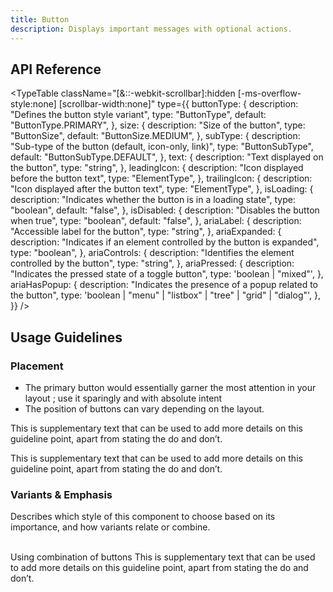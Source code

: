 ```yaml
---
title: Button
description: Displays important messages with optional actions.
---
```



<AlertDemo />

## API Reference

<TypeTable
  className="[&::-webkit-scrollbar]:hidden [-ms-overflow-style:none] [scrollbar-width:none]"
  type={{
    buttonType: {
      description: "Defines the button style variant",
      type: "ButtonType",
      default: "ButtonType.PRIMARY",
    },
    size: {
      description: "Size of the button",
      type: "ButtonSize",
      default: "ButtonSize.MEDIUM",
    },
    subType: {
      description: "Sub-type of the button (default, icon-only, link)",
      type: "ButtonSubType",
      default: "ButtonSubType.DEFAULT",
    },
    text: {
      description: "Text displayed on the button",
      type: "string",
    },
    leadingIcon: {
      description: "Icon displayed before the button text",
      type: "ElementType",
    },
    trailingIcon: {
      description: "Icon displayed after the button text",
      type: "ElementType",
    },
    isLoading: {
      description: "Indicates whether the button is in a loading state",
      type: "boolean",
      default: "false",
    },
    isDisabled: {
      description: "Disables the button when true",
      type: "boolean",
      default: "false",
    },
    ariaLabel: {
      description: "Accessible label for the button",
      type: "string",
    },
    ariaExpanded: {
      description:
        "Indicates if an element controlled by the button is expanded",
      type: "boolean",
    },
    ariaControls: {
      description: "Identifies the element controlled by the button",
      type: "string",
    },
    ariaPressed: {
      description: "Indicates the pressed state of a toggle button",
      type: 'boolean | "mixed"',
    },
    ariaHasPopup: {
      description: "Indicates the presence of a popup related to the button",
      type: 'boolean | "menu" | "listbox" | "tree" | "grid" | "dialog"',
    },
  }}
/>

## Usage Guidelines

### Placement

- The primary button would essentially garner the most attention in your layout ; use it sparingly and with absolute intent
- The position of buttons can vary depending on the layout.

This is supplementary text that can be used to add more details on this guideline point, apart from stating the do and don’t.

<Guidlelines
  doImage="/img/guidelines/button/DO_Full_Width.png"
  dontImage="/img/guidelines/button/DONT_Full_Width.png"
  doText="Utilize the width of the smaller layouts to emphasise the actions"
  dontText="Do not leave awkward paddings on either side of buttons in smaller layouts like modals"
/>

This is supplementary text that can be used to add more details on this guideline point, apart from stating the do and don’t.

<Guidlelines
  doImage="/img/guidelines/button/DO_Button_Layout.png"
  dontImage="/img/guidelines/button/DONT_Button_Layout.png"
  doText="Utilize the width of the smaller layouts to emphasise the actions"
  dontText="Do not leave awkward paddings on either side of buttons in smaller layouts like modals"
/>

### Variants & Emphasis
Describes which style of this component to choose based on its importance, and how variants relate or combine.

<br/>
Using combination of buttons
This is supplementary text that can be used to add more details on this guideline point, apart from stating the do and don’t.
<Guidlelines
  doImage="/img/guidelines/button/DO_Button_Combination.png"
  dontImage="/img/guidelines/button/DONT_Button_Combination.png"
  doText="Utilize the width of the smaller layouts to emphasise the actions"
  dontText="Do not leave awkward paddings on either side of buttons in smaller layouts like modals"
/>
